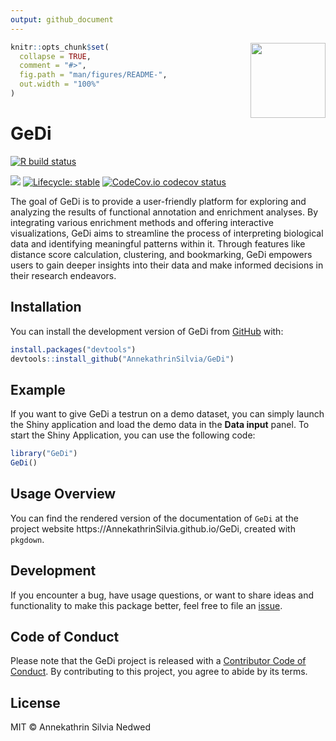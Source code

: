 ```yaml
---
output: github_document
---
```



<img src="vignettes/GeDi.png" align="right" alt="" width="120" />

<!-- README.md is generated from README.Rmd. Please edit that file -->

```r
knitr::opts_chunk$set(
  collapse = TRUE,
  comment = "#>",
  fig.path = "man/figures/README-",
  out.width = "100%"
)
```

# GeDi

<!-- badges: start -->
[![R build status](https://github.com/AnnekathrinSilvia/GeDi/workflows/R-CMD-check/badge.svg)](https://github.com/AnnekathrinSilvia/GeDi/actions)

[![](https://img.shields.io/github/last-commit/AnnekathrinSilvia/GeDi.svg)](https://github.com/AnnekathrinSilvia/GeDi/commits/devel)
[![Lifecycle: stable](https://img.shields.io/badge/lifecycle-stable-brightgreen.svg)](https://www.tidyverse.org/lifecycle/#stable)
[![CodeCov.io codecov status](https://codecov.io/github/AnnekathrinSilvia/GeDi/coverage.svg?branch=master)](https://codecov.io/github/AnnekathrinSilvia/GeDi)
<!-- badges: end -->

The goal of GeDi is to provide a user-friendly platform for exploring and analyzing the results of functional annotation and enrichment analyses. By integrating various enrichment methods and offering interactive visualizations, GeDi aims to streamline the process of interpreting biological data and identifying meaningful patterns within it. Through features like distance score calculation, clustering, and bookmarking, GeDi empowers users to gain deeper insights into their data and make informed decisions in their research endeavors.

## Installation

You can install the development version of GeDi from [GitHub](https://github.com/AnnekathrinSilvia/GeDi) with:

```r
install.packages("devtools")
devtools::install_github("AnnekathrinSilvia/GeDi")
```

## Example

If you want to give GeDi a testrun on a demo dataset, you can simply launch the Shiny application and load the demo data in the **Data input** panel. To start the Shiny Application, you can use the following code:

```r
library("GeDi")
GeDi()
```

## Usage Overview

You can find the rendered version of the documentation of `GeDi` at the project website https://AnnekathrinSilvia.github.io/GeDi, created with `pkgdown`.                            


## Development

If you encounter a bug, have usage questions, or want to share ideas and functionality to make this package better, feel free to file an [issue](https://github.com/AnnekathrinSilvia/GeDi/issues).

## Code of Conduct
  
Please note that the GeDi project is released with a [Contributor Code of Conduct](https://contributor-covenant.org/version/2/1/CODE_OF_CONDUCT.html). By contributing to this project, you agree to abide by its terms.

## License

MIT &copy; Annekathrin Silvia Nedwed
